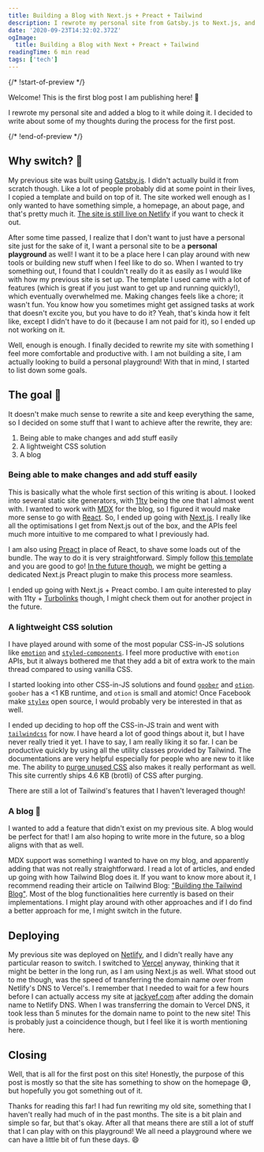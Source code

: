```yaml
---
title: Building a Blog with Next.js + Preact + Tailwind
description: I rewrote my personal site from Gatsby.js to Next.js, and added a blog. Might as well write a first post on it, right?
date: '2020-09-23T14:32:02.372Z'
ogImage: 
  title: Building a Blog with Next + Preact + Tailwind
readingTime: 6 min read
tags: ['tech']
---
```


{/* !start-of-preview */}

Welcome! This is the first blog post I am publishing here! 🎉

I rewrote my personal site and added a blog to it while doing it. I decided to write about 
some of my thoughts during the process for the first post.

{/* !end-of-preview */}

## Why switch? 🤔

My previous site was built using [Gatsby.js](https://www.gatsbyjs.com/). I didn't actually build it 
from scratch though. Like a lot of people probably did at some point in their lives, I copied
a template and build on top of it. The site worked well enough as I only wanted to have something
simple, a homepage, an about page, and that's pretty much it. [The site is still live on Netlify](https://jackyef.netlify.app)
if you want to check it out.

After some time passed, I realize that I don't want to just have a personal site just for the sake of it,
I want a personal site to be a **personal playground** as well! I want it to be a place here I can play around 
with new tools or building new stuff when I feel like to do so. When I wanted to try something out, I found 
that I couldn't really do it as easily as I would like with how my previous site is set up. The template I used 
came with a lot of features (which is great if you just want to get up and running quickly!), which eventually
overwhelmed me. Making changes feels like a chore; it wasn't fun. You know how you sometimes might get 
assigned tasks at work that doesn't excite you, but you have to do it? Yeah, that's kinda how it felt like, except
I didn't have to do it (because I am not paid for it), so I ended up not working on it.

Well, enough is enough. I finally decided to rewrite my site with something I feel more comfortable and productive with.
I am not building a site, I am actually looking to build a personal playground! With that in mind, I 
started to list down some goals.

## The goal 🏁

It doesn't make much sense to rewrite a site and keep everything the same, so I decided on some 
stuff that I want to achieve after the rewrite, they are:

1. Being able to make changes and add stuff easily
2. A lightweight CSS solution
3. A blog

### Being able to make changes and add stuff easily

This is basically what the whole first section of this writing is about. I looked into several static
site generators, with [11ty](https://www.11ty.dev/) being the one that I almost went with. 
I wanted to work with [MDX](https://mdxjs.com/) for the blog, so I figured it would make more sense to go with 
[React](https://reactjs.org/). So, I ended up going with [Next.js](https://nextjs.org/). 
I really like all the optimisations I get from Next.js out of the box, and the APIs feel much more intuitive 
to me compared to what I previously had.

I am also using [Preact](https://preactjs.com/) in place of React, to shave some loads out of the bundle. The way to do it is very straightforward.
Simply follow [this template](https://github.com/vercel/next.js/tree/canary/examples/using-preact) and you are good to go!
[In the future though](https://github.com/vercel/next.js/issues/13969#issuecomment-641540051), 
we might be getting a dedicated Next.js Preact plugin to make this process more seamless.

I ended up going with Next.js + Preact combo. 
I am quite interested to play with 11ty + [Turbolinks](https://github.com/turbolinks/turbolinks) though, I might
check them out for another project in the future.

### A lightweight CSS solution 

I have played around with some of the most popular CSS-in-JS solutions like 
[`emotion`](https://github.com/emotion-js/emotion) and [`styled-components`](https://github.com/styled-components/styled-components). 
I feel more productive with `emotion` APIs, but it always bothered me 
that they add a bit of extra work to the main thread compared to using vanilla CSS.

I started looking into other CSS-in-JS solutions and found [`goober`](https://github.com/cristianbote/goober) and
[`otion`](https://github.com/kripod/otion). `goober` has a &lt;1 KB runtime, and `otion` is small and atomic! Once Facebook
make [`stylex`](https://youtu.be/9JZHodNR184?t=319) open source, I would probably very be interested in that as well.

I ended up deciding to hop off the CSS-in-JS train and went with [`tailwindcss`](https://tailwindcss.com/) for now. I have 
heard a lot of good things about it, but I have never really tried it yet. I have to say, I am really liking it so far.
I can be productive quickly by using all the utility classes provided by Tailwind. The documentations are very helpful 
especially for people who are new to it like me. The ability to [purge unused CSS](https://tailwindcss.com/docs/controlling-file-size) also 
makes it really performant as well. This site currently ships 4.6 KB (brotli) of CSS after purging.

There are still a lot of Tailwind's features that I haven't leveraged though!

### A blog 📝

I wanted to add a feature that didn't exist on my previous site. A blog would be perfect for that!
I am also hoping to write more in the future, so a blog aligns with that as well.

MDX support was something I wanted to have on my blog, and apparently adding that was not really straightforward. 
I read a lot of articles, and ended up going with how Tailwind Blog does it. If you want to know more about it, 
I recommend reading their article on Tailwind Blog: ["Building the Tailwind Blog"](https://blog.tailwindcss.com/building-the-tailwind-blog).
Most of the blog functionalities here currently is based on their implementations. I might play around 
with other approaches and if I do find a better approach for me, I might switch in the future.

## Deploying

My previous site was deployed on [Netlify](https://www.netlify.com/), and I didn't really have any particular reason to switch.
I switched to [Vercel](https://vercel.com/) anyway, thinking that it might be better in the long run, as I am using Next.js as well.
What stood out to me though, was the speed of transferring the domain name over from Netlify's DNS to Vercel's. 
I remember that I needed to wait for a few hours before I can actually access my site at [jackyef.com](https://jackyef.com)
after adding the domain name to Netlify DNS. When I was transferring the domain to Vercel DNS, it took
less than 5 minutes for the domain name to point to the new site! This is probably just a coincidence though, but 
I feel like it is worth mentioning here.

## Closing

Well, that is all for the first post on this site! Honestly, the purpose of this post is mostly 
so that the site has something to show on the homepage 😅, 
but hopefully you got something out of it. 

Thanks for reading this far! I had fun rewriting my old site, something that I haven't really had much of 
in the past months. The site is a bit plain and simple so far, but that's okay. After all that means there are still 
a lot of stuff that I can play with on this playground! 
We all need a playground where we can have a little bit of fun these days. 😄
